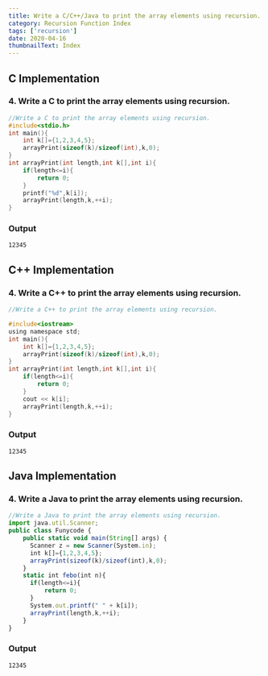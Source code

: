 ```yaml
---
title: Write a C/C++/Java to print the array elements using recursion.
category: Recursion Function Index
tags: ['recursion']
date: 2020-04-16
thumbnailText: Index
---
```


## C Implementation
### 4. Write a C to print the array elements using recursion.
```c
//Write a C to print the array elements using recursion.
#include<stdio.h>
int main(){
    int k[]={1,2,3,4,5};
    arrayPrint(sizeof(k)/sizeof(int),k,0);
}
int arrayPrint(int length,int k[],int i){
    if(length<=i){
        return 0;
    }
    printf("%d",k[i]);
    arrayPrint(length,k,++i);
}
```
### Output
```
12345
```
## C++ Implementation
### 4. Write a C++ to print the array elements using recursion.
```c
//Write a C++ to print the array elements using recursion.

#include<iostream>
using namespace std;
int main(){
    int k[]={1,2,3,4,5};
    arrayPrint(sizeof(k)/sizeof(int),k,0);
}
int arrayPrint(int length,int k[],int i){
    if(length<=i){
        return 0;
    }
    cout << k[i];
    arrayPrint(length,k,++i);
}
```
### Output
```
12345
```
## Java Implementation
### 4. Write a Java to print the array elements using recursion.
```js
//Write a Java to print the array elements using recursion.
import java.util.Scanner;
public class Funycode {
    public static void main(String[] args) {
      Scanner z = new Scanner(System.in);
      int k[]={1,2,3,4,5};
      arrayPrint(sizeof(k)/sizeof(int),k,0);
    }
    static int febo(int n){
      if(length<=i){
          return 0;
      }
      System.out.printf(" " + k[i]);
      arrayPrint(length,k,++i);
    }
}
```
### Output
```
12345
```
